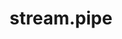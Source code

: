 ---
id: "node_med_014"
questionType: "MULTIPLE_CHOICE"
title: "stream.pipe"
description: "What does stream.pipe() do?"
difficulty: "MEDIUM"
category: "Node.js"
options:
  - "Closes the stream"
  - "Reads data from a stream"
  - "Writes data to a stream"
  - "Connects readable stream to writable stream"
correctAnswer: 3
---